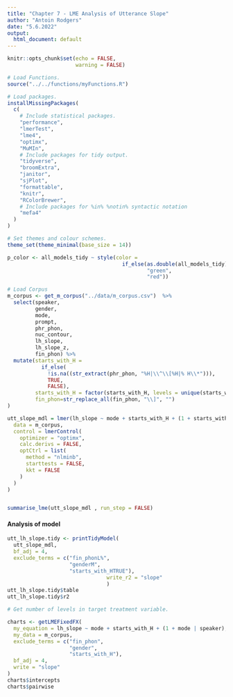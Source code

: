 ```yaml
---
title: "Chapter 7 - LME Analysis of Utterance Slope"
author: "Antoin Rodgers"
date: "5.6.2022"
output:
  html_document: default
---
```


```r
knitr::opts_chunk$set(echo = FALSE,
                      warning = FALSE)

# Load Functions.
source("../../functions/myFunctions.R")
```


```r
# Load packages.
installMissingPackages(
  c(
    # Include statistical packages.
    "performance",
    "lmerTest",
    "lme4",
    "optimx",
    "MuMIn",
    # Include packages for tidy output.
    "tidyverse",
    "broomExtra",
    "janitor",
    "sjPlot",
    "formattable",
    "knitr",
    "RColorBrewer",
    # Include packages for %in% %notin% syntactic notation
    "mefa4"
  )
)

# Set themes and colour schemes.
theme_set(theme_minimal(base_size = 14))

p_color <- all_models_tidy ~ style(color =
                                     if_else(as.double(all_models_tidy) < 0.05,
                                             "green",
                                             "red"))
```


```r
# Load Corpus
m_corpus <- get_m_corpus("../data/m_corpus.csv")  %>%
  select(speaker,
         gender,
         mode,
         prompt,
         phr_phon,
         nuc_contour,
         lh_slope,
         lh_slope_z,
         fin_phon) %>%
  mutate(starts_with_H =
           if_else(
             !is.na((str_extract(phr_phon, "%H|\\^\\[%H|% H\\*"))),
             TRUE,
             FALSE),
         starts_with_H = factor(starts_with_H, levels = unique(starts_with_H)),
         fin_phon=str_replace_all(fin_phon, "\\]", "")
)

```

```r
utt_slope_mdl = lmer(lh_slope ~ mode + starts_with_H + (1 + starts_with | speaker),
  data = m_corpus,
  control = lmerControl(
    optimizer = "optimx",
    calc.derivs = FALSE,
    optCtrl = list(
      method = "nlminb",
      starttests = FALSE,
      kkt = FALSE
    )
  )
)


summarise_lme(utt_slope_mdl , run_step = FALSE)
```


#### Analysis of model

```r
utt_lh_slope.tidy <- printTidyModel(
  utt_slope_mdl,
  bf_adj = 4,
  exclude_terms = c("fin_phonL%",
                    "genderM",
                    "starts_with_HTRUE"),
                                write_r2 = "slope"
                                )
utt_lh_slope.tidy$table
utt_lh_slope.tidy$r2
```

```r
# Get number of levels in target treatment variable.

charts <- getLMEFixedFX(
  my_equation = lh_slope ~ mode + starts_with_H + (1 + mode | speaker),
  my_data = m_corpus,
  exclude_terms = c("fin_phon",
                    "gender",
                    "starts_with_H"),
  bf_adj = 4,
  write = "slope"
)
charts$intercepts
charts$pairwise

```
